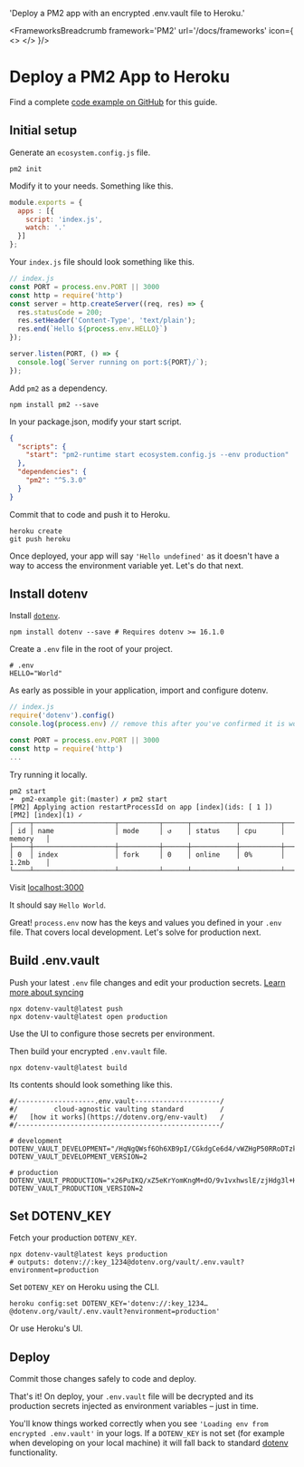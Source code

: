 
  'Deploy a PM2 app with an encrypted .env.vault file to Heroku.'

<FrameworksBreadcrumb framework='PM2' url='/docs/frameworks' icon={
  <>
    <Pm2Icon className="h-9 w-9 text-[#2B037A]"/>
    <HerokuIcon className="h-9 w-9 text-[#430098]"/>
  </>
}/>
# Deploy a PM2 App to Heroku
<GuideHeading lead={description} />

<Note>
  Find a complete <a href="https://github.com/dotenv-org/examples/tree/master/pm2/heroku">code example on GitHub</a> for this guide.
</Note>

## Initial setup

Generate an `ecosystem.config.js` file.

```
pm2 init
```

Modify it to your needs. Something like this.

```js {{ title: 'ecosystem.config.js' }}
module.exports = {
  apps : [{
    script: 'index.js',
    watch: '.'
  }]
};
```

Your `index.js` file should look something like this.

```js {{ title: 'index.js'}}
// index.js
const PORT = process.env.PORT || 3000
const http = require('http')
const server = http.createServer((req, res) => {
  res.statusCode = 200;
  res.setHeader('Content-Type', 'text/plain');
  res.end(`Hello ${process.env.HELLO}`)
});

server.listen(PORT, () => {
  console.log(`Server running on port:${PORT}/`);
});
```

Add `pm2` as a dependency.

```
npm install pm2 --save
```

In your package.json, modify your start script.

```json {{ title: "package.json" }}
{
  "scripts": {
    "start": "pm2-runtime start ecosystem.config.js --env production"
  },
  "dependencies": {
    "pm2": "^5.3.0"
  }
}
```

Commit that to code and push it to Heroku.

```shell
heroku create
git push heroku
```

<ScreenshotBrowser url="/assets/img/docs/hello-undefined.png" www="yourapp.herokuapp.com" />

Once deployed, your app will say `'Hello undefined'` as it doesn't have a way to access the environment variable yet. Let's do that next.

## Install dotenv

Install [`dotenv`](https://github.com/motdotla/dotenv).

```shell
npm install dotenv --save # Requires dotenv >= 16.1.0
```

Create a `.env` file in the root of your project.

```shell {{ title: '.env' }}
# .env
HELLO="World"
```

As early as possible in your application, import and configure dotenv.

```js {{ title: 'index.js' }}
// index.js
require('dotenv').config()
console.log(process.env) // remove this after you've confirmed it is working

const PORT = process.env.PORT || 3000
const http = require('http')
...
```

Try running it locally.

```shell
pm2 start
➜  pm2-example git:(master) ✗ pm2 start
[PM2] Applying action restartProcessId on app [index](ids: [ 1 ])
[PM2] [index](1) ✓
┌────┬────────────────────┬──────────┬──────┬───────────┬──────────┬──────────┐
│ id │ name               │ mode     │ ↺    │ status    │ cpu      │ memory   │
├────┼────────────────────┼──────────┼──────┼───────────┼──────────┼──────────┤
│ 0  │ index              │ fork     │ 0    │ online    │ 0%       │ 1.2mb    │
└────┴────────────────────┴──────────┴──────┴───────────┴──────────┴──────────┘
```

Visit [localhost:3000](http://localhost:3000)

It should say `Hello World`.

<ScreenshotBrowser url='/assets/img/docs/nextjs-hello-world.png' />

Great! `process.env` now has the keys and values you defined in your `.env` file. That covers local development. Let's solve for production next.

## Build .env.vault

Push your latest `.env` file changes and edit your production secrets. [Learn more about syncing](/docs/tutorials/sync)

```shell
npx dotenv-vault@latest push
npx dotenv-vault@latest open production
```

Use the UI to configure those secrets per environment.

<ScreenshotBrowser url="/assets/img/docs/edit-production-value.gif" www="www.dotenv.org" />

Then build your encrypted `.env.vault` file.

```shell
npx dotenv-vault@latest build
```

Its contents should look something like this.

```shell {{ title: '.env.vault' }}
#/-------------------.env.vault---------------------/
#/         cloud-agnostic vaulting standard         /
#/   [how it works](https://dotenv.org/env-vault)   /
#/--------------------------------------------------/

# development
DOTENV_VAULT_DEVELOPMENT="/HqNgQWsf6Oh6XB9pI/CGkdgCe6d4/vWZHgP50RRoDTzkzPQk/xOaQs="
DOTENV_VAULT_DEVELOPMENT_VERSION=2

# production
DOTENV_VAULT_PRODUCTION="x26PuIKQ/xZ5eKrYomKngM+dO/9v1vxhwslE/zjHdg3l+H6q6PheB5GVDVIbZg=="
DOTENV_VAULT_PRODUCTION_VERSION=2
```

## Set DOTENV_KEY

Fetch your production `DOTENV_KEY`.

```shell
npx dotenv-vault@latest keys production
# outputs: dotenv://:key_1234@dotenv.org/vault/.env.vault?environment=production
```

Set `DOTENV_KEY` on Heroku using the CLI.

```shell
heroku config:set DOTENV_KEY='dotenv://:key_1234…@dotenv.org/vault/.env.vault?environment=production'
```

Or use Heroku's UI.

<ScreenshotBrowser url="/assets/img/docs/heroku-config-vars.png" www="www.heroku.com" />

## Deploy

Commit those changes safely to code and deploy.

That's it! On deploy, your `.env.vault` file will be decrypted and its production secrets injected as environment variables – just in time.

<ScreenshotBrowser url="/assets/img/docs/hello-production.png" />

You'll know things worked correctly when you see `'Loading env from encrypted .env.vault'` in your logs. If a `DOTENV_KEY` is not set (for example when developing on your local machine) it will fall back to standard [dotenv](https://github.com/motdotla/dotenv) functionality.

<ScreenshotBrowser url="/assets/img/docs/heroku-logs-vault.png" www="heroku logs --tail" />

<WellDone/>
